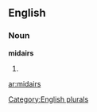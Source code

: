
==English==

===Noun===
'''midairs'''

# {{plural of|[[midair]]}}

[[Category:English plurals]]

[[ar:midairs]]